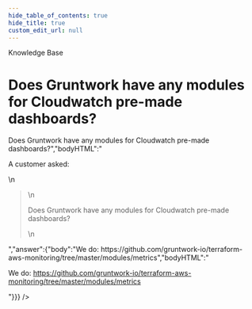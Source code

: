 ```yaml
---
hide_table_of_contents: true
hide_title: true
custom_edit_url: null
---
```



<CenterLayout>
<span className="title">Knowledge Base</span>
<h1>Does Gruntwork have any modules for Cloudwatch pre-made dashboards?</h1>
<GitHub discussion={{"id":"D_kwDOF8slf84AN5IX","number":40,"author":{"login":"zackproser"},"title":"Does Gruntwork have any modules for Cloudwatch pre-made dashboards?","body":"A customer asked: \r\n> Does Gruntwork have any modules for Cloudwatch pre-made dashboards?","bodyHTML":"<p dir=\"auto\">A customer asked:</p>\n<blockquote>\n<p dir=\"auto\">Does Gruntwork have any modules for Cloudwatch pre-made dashboards?</p>\n</blockquote>","answer":{"body":"We do: https://github.com/gruntwork-io/terraform-aws-monitoring/tree/master/modules/metrics","bodyHTML":"<p dir=\"auto\">We do: <a href=\"https://github.com/gruntwork-io/terraform-aws-monitoring/tree/master/modules/metrics\">https://github.com/gruntwork-io/terraform-aws-monitoring/tree/master/modules/metrics</a></p>"}}} />

</CenterLayout>
  

<!-- ##DOCS-SOURCER-START
{
  "sourcePlugin": "github-discussions",
  "hash": "101fec32f16b27e623aa562cd093b46d"
}
##DOCS-SOURCER-END -->
